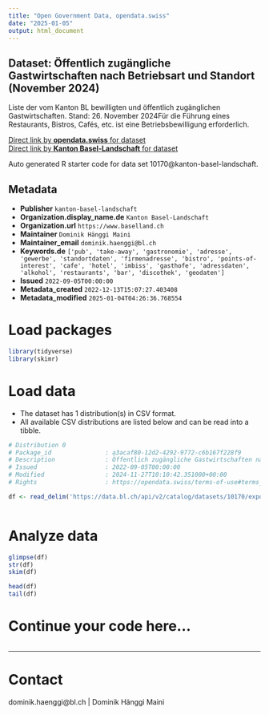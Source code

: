 ```yaml
---
title: "Open Government Data, opendata.swiss"
date: "2025-01-05"
output: html_document
---
```


## Dataset: Öffentlich zugängliche Gastwirtschaften nach Betriebsart und Standort (November 2024)

Liste der vom Kanton BL bewilligten und öffentlich zugänglichen Gastwirtschaften. Stand: 26. November 2024Für die Führung eines Restaurants, Bistros, Cafés, etc. ist eine Betriebsbewilligung erforderlich.

[Direct link by **opendata.swiss** for dataset](https://opendata.swiss/de/dataset/offentlich-zugangliche-gastwirtschaften-nach-betriebsart-und-standort-juli-2022)<br>
[Direct link by **Kanton Basel-Landschaft** for dataset](https://data.bl.ch/explore/dataset/10170/)

Auto generated R starter code for data set 10170@kanton-basel-landschaft.

## Metadata

- **Publisher** `kanton-basel-landschaft`
- **Organization.display_name.de** `Kanton Basel-Landschaft`
- **Organization.url** `https://www.baselland.ch`
- **Maintainer** `Dominik Hänggi Maini`
- **Maintainer_email** `dominik.haenggi@bl.ch`
- **Keywords.de** `['pub', 'take-away', 'gastronomie', 'adresse', 'gewerbe', 'standortdaten', 'firmenadresse', 'bistro', 'points-of-interest', 'cafe', 'hotel', 'imbiss', 'gasthofe', 'adressdaten', 'alkohol', 'restaurants', 'bar', 'discothek', 'geodaten']`
- **Issued** `2022-09-05T00:00:00`
- **Metadata_created** `2022-12-13T15:07:27.403408`
- **Metadata_modified** `2025-01-04T04:26:36.768554`


# Load packages

```r

library(tidyverse)
library(skimr)

```

# Load data

-   The dataset has 1 distribution(s) in CSV format.
-   All available CSV distributions are listed below and can be read into a tibble.

```r

# Distribution 0
# Package_id               : a3acaf80-12d2-4292-9772-c6b167f228f9
# Description              : Öffentlich zugängliche Gastwirtschaften nach Betriebsart und Standort (November 2024) (csv)
# Issued                   : 2022-09-05T00:00:00
# Modified                 : 2024-11-27T10:10:42.351000+00:00
# Rights                   : https://opendata.swiss/terms-of-use#terms_by

df <- read_delim('https://data.bl.ch/api/v2/catalog/datasets/10170/exports/csv?use_labels=true')



```

# Analyze data

```r

glimpse(df)
str(df)
skim(df)

head(df)
tail(df)

```

# Continue your code here...

```r

```

------------------------------------------------------------------------

# Contact

dominik.haenggi@bl.ch | Dominik Hänggi Maini
